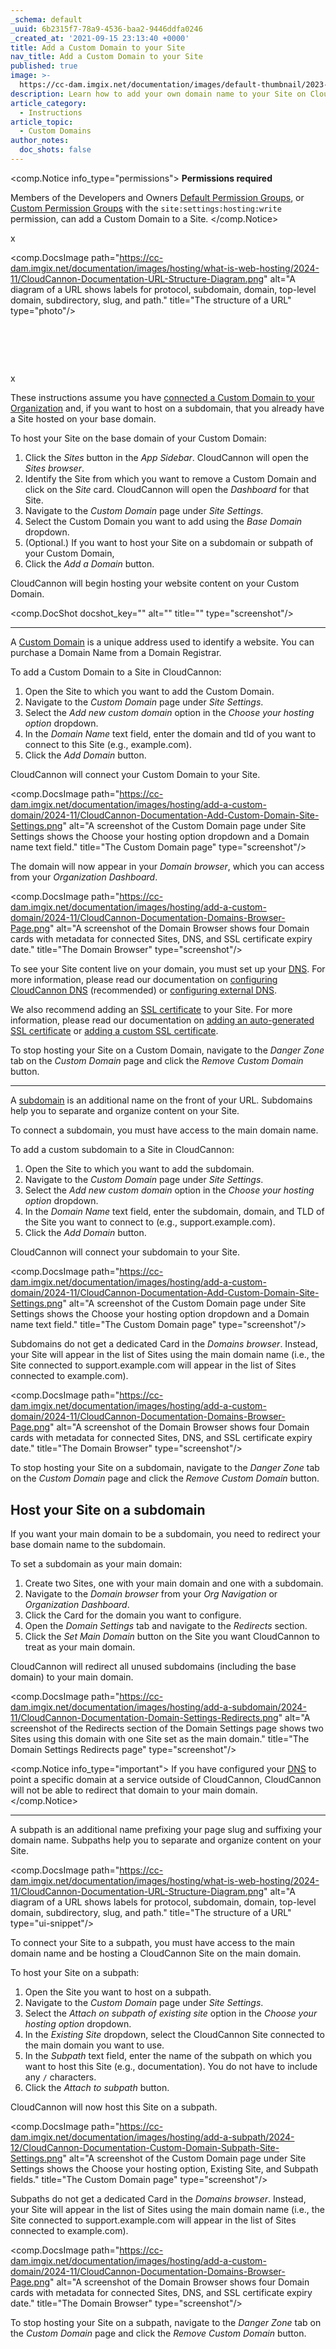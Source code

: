 ```yaml
---
_schema: default
_uuid: 6b2315f7-78a9-4536-baa2-9446ddfa0246
_created_at: '2021-09-15 23:13:40 +0000'
title: Add a Custom Domain to your Site
nav_title: Add a Custom Domain to your Site
published: true
image: >-
  https://cc-dam.imgix.net/documentation/images/default-thumbnail/2023-Q4/CloudCannon-Documentation-Thumbnail.png
description: Learn how to add your own domain name to your Site on CloudCannon.
article_category:
  - Instructions
article_topic:
  - Custom Domains
author_notes:
  doc_shots: false
---
```

<comp.Notice info_type="permissions">
  **Permissions required**

  Members of the Developers and Owners [Default Permission Groups](/documentation/articles/what-are-default-permission-groups/), or [Custom Permission Groups](/documentation/articles/what-are-custom-permission-groups/) with the `site:settings:hosting:write` permission, can add a Custom Domain to a Site.
</comp.Notice>

x

<comp.DocsImage path="https://cc-dam.imgix.net/documentation/images/hosting/what-is-web-hosting/2024-11/CloudCannon-Documentation-URL-Structure-Diagram.png" alt="A diagram of a URL shows labels for protocol, subdomain, domain, top-level domain, subdirectory, slug, and path." title="The structure of a URL" type="photo"/>

&nbsp;

&nbsp;

##

x

These instructions assume you have [connected a Custom Domain to your Organization](/documentation/articles/connect-a-custom-domain-to-your-organization/) and, if you want to host on a subdomain, that you already have a Site hosted on your base domain.

To host your Site on the base domain of your Custom Domain:

1. Click the *Sites* button in the *App Sidebar*. CloudCannon will open the *Sites browser*.
2. Identify the Site from which you want to remove a Custom Domain and click on the *Site* card. CloudCannon will open the *Dashboard* for that Site.
3. Navigate to the *Custom Domain* page under *Site Settings*.
4. Select the Custom Domain you want to add using the *Base Domain* dropdown.
5. (Optional.) If you want to host your Site on a subdomain or subpath of your Custom Domain,
6. Click the *Add a Domain* button.

CloudCannon will begin hosting your website content on your Custom Domain.

<comp.DocShot docshot_key="" alt="" title="" type="screenshot"/>

---

A [Custom Domain](/documentation/articles/what-is-a-custom-domain/) is a unique address used to identify a website. You can purchase a Domain Name from a Domain Registrar.

To add a Custom Domain to a Site in CloudCannon:

1. Open the Site to which you want to add the Custom Domain.
2. Navigate to the *Custom Domain* page under *Site Settings*.
3. Select the *Add new custom domain* option in the *Choose your hosting option* dropdown.
4. In the *Domain Name* text field, enter the domain and tld of you want to connect to this Site (e.g., example.com).
5. Click the *Add Domain* button.

CloudCannon will connect your Custom Domain to your Site.

<comp.DocsImage path="https://cc-dam.imgix.net/documentation/images/hosting/add-a-custom-domain/2024-11/CloudCannon-Documentation-Add-Custom-Domain-Site-Settings.png" alt="A screenshot of the Custom Domain page under Site Settings shows the Choose your hosting option dropdown and a Domain name text field." title="The Custom Domain page" type="screenshot"/>

The domain will now appear in your *Domain browser*, which you can access from your *Organization Dashboard*.

<comp.DocsImage path="https://cc-dam.imgix.net/documentation/images/hosting/add-a-custom-domain/2024-11/CloudCannon-Documentation-Domains-Browser-Page.png" alt="A screenshot of the Domain Browser shows four Domain cards with metadata for connected Sites, DNS, and SSL certificate expiry date." title="The Domain Browser" type="screenshot"/>

To see your Site content live on your domain, you must set up your [DNS](/documentation/articles/what-is-dns/). For more information, please read our documentation on [configuring CloudCannon DNS](/documentation/articles/configure-cloudcannon-dns/) (recommended) or [configuring external DNS](/documentation/articles/configure-external-dns/).

We also recommend adding an [SSL certificate](/documentation/articles/what-is-an-ssl-certificate/) to your Site. For more information, please read our documentation on [adding an auto-generated SSL certificate](/documentation/articles/add-an-auto-generated-ssl-certificate/) or [adding a custom SSL certificate](/documentation/articles/add-a-custom-ssl-certificate/).

To stop hosting your Site on a Custom Domain, navigate to the *Danger Zone* tab on the *Custom Domain* page and click the *Remove Custom Domain* button.

---

A [subdomain](/documentation/articles/add-a-custom-domain-to-your-site/) is an additional name on the front of your URL. Subdomains help you to separate and organize content on your Site.

To connect a subdomain, you must have access to the main domain name.

To add a custom subdomain to a Site in CloudCannon:

1. Open the Site to which you want to add the subdomain.
2. Navigate to the *Custom Domain* page under *Site Settings*.
3. Select the *Add new custom domain* option in the *Choose your hosting option* dropdown.
4. In the *Domain Name* text field, enter the subdomain, domain, and TLD of the Site you want to connect to (e.g., support.example.com).
5. Click the *Add Domain* button.

CloudCannon will connect your subdomain to your Site.

<comp.DocsImage path="https://cc-dam.imgix.net/documentation/images/hosting/add-a-custom-domain/2024-11/CloudCannon-Documentation-Add-Custom-Domain-Site-Settings.png" alt="A screenshot of the Custom Domain page under Site Settings shows the Choose your hosting option dropdown and a Domain name text field." title="The Custom Domain page" type="screenshot"/>

Subdomains do not get a dedicated Card in the *Domains browser*. Instead, your Site will appear in the list of Sites using the main domain name (i.e., the Site connected to support.example.com will appear in the list of Sites connected to example.com).

<comp.DocsImage path="https://cc-dam.imgix.net/documentation/images/hosting/add-a-custom-domain/2024-11/CloudCannon-Documentation-Domains-Browser-Page.png" alt="A screenshot of the Domain Browser shows four Domain cards with metadata for connected Sites, DNS, and SSL certificate expiry date." title="The Domain Browser" type="screenshot"/>

To stop hosting your Site on a subdomain, navigate to the *Danger Zone* tab on the *Custom Domain* page and click the *Remove Custom Domain* button.

## Host your Site on a subdomain

If you want your main domain to be a subdomain, you need to redirect your base domain name to the subdomain.

To set a subdomain as your main domain:

1. Create two Sites, one with your main domain and one with a subdomain.
2. Navigate to the *Domain browser* from your *Org Navigation* or *Organization Dashboard*.
3. Click the Card for the domain you want to configure.
4. Open the *Domain Settings* tab and navigate to the *Redirects* section.
5. Click the *Set Main Domain* button on the Site you want CloudCannon to treat as your main domain.

CloudCannon will redirect all unused subdomains (including the base domain) to your main domain.

<comp.DocsImage path="https://cc-dam.imgix.net/documentation/images/hosting/add-a-subdomain/2024-11/CloudCannon-Documentation-Domain-Settings-Redirects.png" alt="A screenshot of the Redirects section of the Domain Settings page shows two Sites using this domain with one Site set as the main domain." title="The Domain Settings Redirects page" type="screenshot"/>

<comp.Notice info_type="important">
  If you have configured your [DNS](/documentation/articles/what-is-dns/) to point a specific domain at a service outside of CloudCannon, CloudCannon will not be able to redirect that domain to your main domain.
</comp.Notice>

---

A subpath is an additional name prefixing your page slug and suffixing your domain name. Subpaths help you to separate and organize content on your Site.

<comp.DocsImage path="https://cc-dam.imgix.net/documentation/images/hosting/what-is-web-hosting/2024-11/CloudCannon-Documentation-URL-Structure-Diagram.png" alt="A diagram of a URL shows labels for protocol, subdomain, domain, top-level domain, subdirectory, slug, and path." title="The structure of a URL" type="ui-snippet"/>

To connect your Site to a subpath, you must have access to the main domain name and be hosting a CloudCannon Site on the main domain.

To host your Site on a subpath:

1. Open the Site you want to host on a subpath.
2. Navigate to the *Custom Domain* page under *Site Settings*.
3. Select the *Attach on subpath of existing site* option in the *Choose your hosting option* dropdown.
4. In the *Existing Site* dropdown, select the CloudCannon Site connected to the main domain you want to use.
5. In the *Subpath* text field, enter the name of the subpath on which you want to host this Site (e.g., documentation). You do not have to include any `/` characters.
6. Click the *Attach to subpath* button.

CloudCannon will now host this Site on a subpath.

<comp.DocsImage path="https://cc-dam.imgix.net/documentation/images/hosting/add-a-subpath/2024-12/CloudCannon-Documentation-Custom-Domain-Subpath-Site-Settings.png" alt="A screenshot of the Custom Domain page under Site Settings shows the Choose your hosting option, Existing Site, and Subpath fields." title="The Custom Domain page" type="screenshot"/>

Subpaths do not get a dedicated Card in the *Domains browser*. Instead, your Site will appear in the list of Sites using the main domain name (i.e., the Site connected to support.example.com will appear in the list of Sites connected to example.com).

<comp.DocsImage path="https://cc-dam.imgix.net/documentation/images/hosting/add-a-custom-domain/2024-11/CloudCannon-Documentation-Domains-Browser-Page.png" alt="A screenshot of the Domain Browser shows four Domain cards with metadata for connected Sites, DNS, and SSL certificate expiry date." title="The Domain Browser" type="screenshot"/>

To stop hosting your Site on a subpath, navigate to the *Danger Zone* tab on the *Custom Domain* page and click the *Remove Custom Domain* button.
